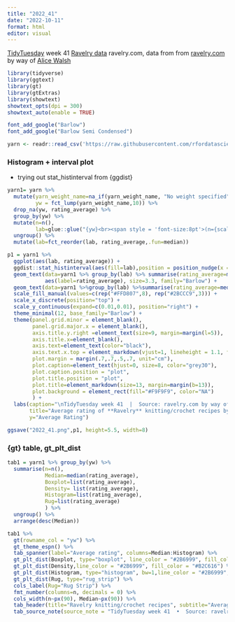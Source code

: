 ```yaml
---
title: "2022_41"
date: "2022-10-11"
format: html
editor: visual
---
```


[TidyTuesday](https://github.com/rfordatascience/tidytuesday) week 41 [Ravelry data](https://github.com/rfordatascience/tidytuesday/tree/master/data/2022/2022-10-11)
ravelry.com, data from from [ravelry.com](https://www.ravelry.com/yarns/) by way of [Alice Walsh](https://github.com/awalsh17)

```r
library(tidyverse)
library(ggtext)
library(gt)
library(gtExtras)
library(showtext)
showtext_opts(dpi = 300)
showtext_auto(enable = TRUE)
```

```r
font_add_google("Barlow")
font_add_google("Barlow Semi Condensed")
```

```r
yarn <- readr::read_csv('https://raw.githubusercontent.com/rfordatascience/tidytuesday/master/data/2022/2022-10-11/yarn.csv')
```

### Histogram + interval plot
* trying out stat_histinterval from {ggdist}
```r
yarn1= yarn %>% 
  mutate(yarn_weight_name=na_if(yarn_weight_name, "No weight specified"),
         yw = fct_lump(yarn_weight_name,10)) %>% 
  drop_na(yw, rating_average) %>%
  group_by(yw) %>%
  mutate(n=n(),
         lab=glue::glue("{yw}<br><span style = 'font-size:8pt'>(n={scales::comma(n)})</span>")) %>%
  ungroup() %>%
  mutate(lab=fct_reorder(lab, rating_average,.fun=median)) 
```

```r
p1 = yarn1 %>%
  ggplot(aes(lab, rating_average)) +
  ggdist::stat_histinterval(aes(fill=lab),position = position_nudge(x =-.3), show.legend = FALSE, alpha=.8) +
  geom_text(data=yarn1 %>% group_by(lab) %>% summarise(rating_average=median(rating_average)),
            aes(label=rating_average), size=3.3, family="Barlow") +
  geom_text(data=yarn1 %>%group_by(lab) %>%summarise(rating_average=median(rating_average)) %>% ungroup() %>% filter(row_number()==1), aes(label="Median:"),size=2.5, family="Barlow", vjust=-1.2, hjust=.35) +
  scale_fill_manual(values=c(rep("#FFD807",8), rep("#2BCCC9",3))) +
  scale_x_discrete(position="top") +
  scale_y_continuous(expand=c(0.01,0.01), position="right") +
  theme_minimal(12, base_family="Barlow") +
  theme(panel.grid.minor = element_blank(),
        panel.grid.major.x = element_blank(),
        axis.title.y.right =element_text(size=9, margin=margin(l=5)),
        axis.title.x=element_blank(),
        axis.text=element_text(color="black"),
        axis.text.x.top = element_markdown(vjust=1, lineheight = 1.1, family="Barlow Semi Condensed"), 
        plot.margin = margin(.7,.7,.5,.7, unit="cm"),
        plot.caption=element_text(hjust=0, size=8, color="grey30"),
        plot.caption.position = "plot",
        plot.title.position = "plot",
        plot.title=element_markdown(size=13, margin=margin(b=13)),
        plot.background = element_rect(fill="#F9F9F9", color="NA")
        ) +
  labs(caption="\nTidyTuesday week 41  |  Source: ravelry.com by way of Alice Walsh",
       title="Average rating of **Ravelry** knitting/crochet recipes by yarn weight category",
       y="Average Rating")

ggsave("2022_41.png",p1, height=5.5, width=8)
```


### {gt} table, gt_plt_dist
```r
tab1 = yarn1 %>% group_by(yw) %>%
  summarise(n=n(),
            Median=median(rating_average),
            Boxplot=list(rating_average),
            Density= list(rating_average),
            Histogram=list(rating_average),
            Rug=list(rating_average)
            ) %>%
  ungroup() %>%
  arrange(desc(Median)) 
```

```r
tab1 %>%
  gt(rowname_col = "yw") %>%
  gt_theme_espn() %>%
  tab_spanner(label="Average rating", columns=Median:Histogram) %>%
  gt_plt_dist(Boxplot, type="boxplot", line_color = "#2B6999", fill_color = "#B2C616") %>%
  gt_plt_dist(Density,line_color = "#2B6999", fill_color = "#B2C616") %>%
  gt_plt_dist(Histogram, type="histogram", bw=1,line_color = "#2B6999", fill_color = "#2B6999") %>%
  gt_plt_dist(Rug, type="rug_strip") %>%
  cols_label(Rug="Rug Strip") %>%
  fmt_number(columns=n, decimals = 0) %>%
  cols_width(n~px(90), Median~px(90)) %>%
  tab_header(title="Ravelry knitting/crochet recipes", subtitle="Average rating of recipes by yarn weight category") %>%
  tab_source_note(source_note = "TidyTuesday week 41  •  Source: ravelry.com by way of Alice Walsh")
```







